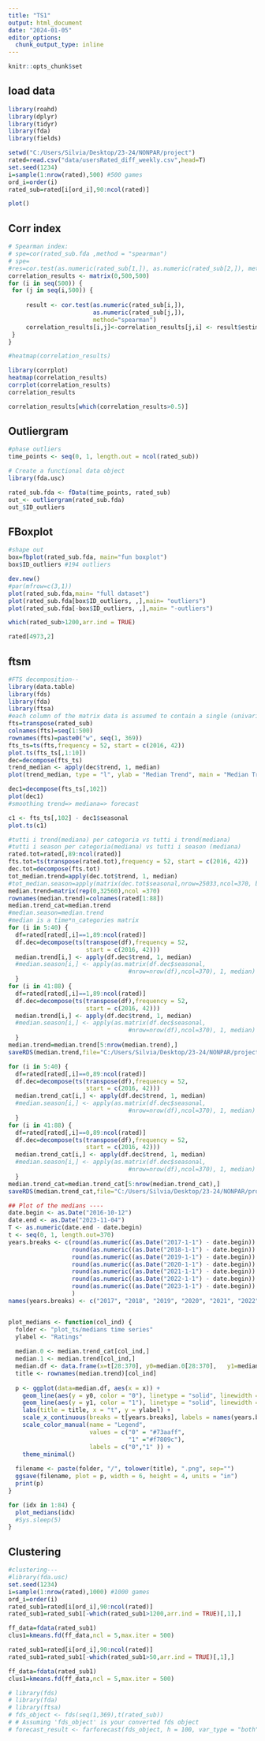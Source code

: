 ---
title: "TS1"
output: html_document
date: "2024-01-05"
editor_options: 
  chunk_output_type: inline
---

```{r setup}
knitr::opts_chunk$set
```
## load data
```{r,warning=FALSE}
library(roahd)
library(dplyr)
library(tidyr)
library(fda)
library(fields)

setwd("C:/Users/Silvia/Desktop/23-24/NONPAR/project")
rated=read.csv("data/usersRated_diff_weekly.csv",head=T)
set.seed(1234)
i=sample(1:nrow(rated),500) #500 games
ord_i=order(i)
rated_sub=rated[i[ord_i],90:ncol(rated)]
```
```{r}
plot()
```

## Corr index
```{r,warning=FALSE}
# Spearman index:
# spe=cor(rated_sub.fda ,method = "spearman")
# spe=
#res=cor.test(as.numeric(rated_sub[1,]), as.numeric(rated_sub[2,]), method="spearman")
correlation_results <- matrix(0,500,500)
for (i in seq(500)) {
 for (j in seq(i,500)) {
   
     result <- cor.test(as.numeric(rated_sub[i,]),
                        as.numeric(rated_sub[j,]),
                        method="spearman")
     correlation_results[i,j]<-correlation_results[j,i] <- result$estimate
 }
}

#heatmap(correlation_results)

```

```{r}
library(corrplot)
heatmap(correlation_results)
corrplot(correlation_results)
correlation_results
```
```{r}
correlation_results[which(correlation_results>0.5)]
```



## Outliergram

```{r, message=FALSE}
#phase outliers
time_points <- seq(0, 1, length.out = ncol(rated_sub))

# Create a functional data object
library(fda.usc)

rated_sub.fda <- fData(time_points, rated_sub)
out_<- outliergram(rated_sub.fda)
out_$ID_outliers
```

## FBoxplot
```{r,message=FALSE, warning=FALSE}
#shape out
box=fbplot(rated_sub.fda, main="fun boxplot")
box$ID_outliers #194 outliers 
```
```{r echo=FALSE,fig.show=}
dev.new()
#par(mfrow=c(3,1))
plot(rated_sub.fda,main= "full dataset")
plot(rated_sub.fda[box$ID_outliers, ,],main= "outliers")
plot(rated_sub.fda[-box$ID_outliers, ,],main= "-outliers")


```
```{r}
which(rated_sub>1200,arr.ind = TRUE)

```
```{r}
rated[4973,2]
```



## ftsm



```{r fts}
#FTS decomposition--
library(data.table)
library(fds)
library(fda)
library(ftsa)
#each column of the matrix data is assumed to contain a single (univariate) time series
fts=transpose(rated_sub)
colnames(fts)=seq(1:500)
rownames(fts)=paste0("w", seq(1, 369))
fts_ts=ts(fts,frequency = 52, start = c(2016, 42))
plot.ts(fts_ts[,1:10])
dec=decompose(fts_ts)
trend_median <- apply(dec$trend, 1, median)
plot(trend_median, type = "l", ylab = "Median Trend", main = "Median Trend Plot")
```



```{r fig.height=9, fig.width=10}
dec1=decompose(fts_ts[,102])
plot(dec1)
#smoothing trend=> mediana=> forecast
```

```{r}
c1 <- fts_ts[,102] - dec1$seasonal
plot.ts(c1)
```
```{r}
#tutti i trend(mediana) per categoria vs tutti i trend(mediana)
#tutti i season per categoria(mediana) vs tutti i season (mediana)
rated.tot=rated[,89:ncol(rated)]
fts.tot=ts(transpose(rated.tot),frequency = 52, start = c(2016, 42))
dec.tot=decompose(fts.tot)
tot_median.trend=apply(dec.tot$trend, 1, median)
#tot_median.season=apply(matrix(dec.tot$seasonal,nrow=25033,ncol=370, byrow=TRUE),1,median)
median.trend=matrix(rep(0,32560),ncol =370)
rownames(median.trend)=colnames(rated[1:88])
median.trend_cat=median.trend
#median.season=median.trend
#median is a time*n_categories matrix
for (i in 5:40) {
  df=rated[rated[,i]==1,89:ncol(rated)]
  df.dec=decompose(ts(transpose(df),frequency = 52, 
                      start = c(2016, 42)))
  median.trend[i,] <- apply(df.dec$trend, 1, median)
  #median.season[i,] <- apply(as.matrix(df.dec$seasonal,
                                  #nrow=nrow(df),ncol=370), 1, median)
  }
for (i in 41:88) {
  df=rated[rated[,i]==1,89:ncol(rated)]
  df.dec=decompose(ts(transpose(df),frequency = 52, 
                      start = c(2016, 42)))
  median.trend[i,] <- apply(df.dec$trend, 1, median)
  #median.season[i,] <- apply(as.matrix(df.dec$seasonal,
                                  #nrow=nrow(df),ncol=370), 1, median)
  }
median.trend=median.trend[5:nrow(median.trend),]
saveRDS(median.trend,file="C:/Users/Silvia/Desktop/23-24/NONPAR/project/median_trend.RDS")

for (i in 5:40) {
  df=rated[rated[,i]==0,89:ncol(rated)]
  df.dec=decompose(ts(transpose(df),frequency = 52, 
                      start = c(2016, 42)))
  median.trend_cat[i,] <- apply(df.dec$trend, 1, median)
  #median.season[i,] <- apply(as.matrix(df.dec$seasonal,
                                  #nrow=nrow(df),ncol=370), 1, median)
  }
for (i in 41:88) {
  df=rated[rated[,i]==0,89:ncol(rated)]
  df.dec=decompose(ts(transpose(df),frequency = 52, 
                      start = c(2016, 42)))
  median.trend_cat[i,] <- apply(df.dec$trend, 1, median)
  #median.season[i,] <- apply(as.matrix(df.dec$seasonal,
                                  #nrow=nrow(df),ncol=370), 1, median)
  }
median.trend_cat=median.trend_cat[5:nrow(median.trend_cat),]
saveRDS(median.trend_cat,file="C:/Users/Silvia/Desktop/23-24/NONPAR/project/median_trend_cat.RDS")


```


```{r}
## Plot of the medians ----
date.begin <- as.Date("2016-10-12")
date.end <- as.Date("2023-11-04")
T <- as.numeric(date.end - date.begin)
t <- seq(0, 1, length.out=370)
years.breaks <- c(round(as.numeric((as.Date("2017-1-1") - date.begin)) / T * length(t)),
                  round(as.numeric((as.Date("2018-1-1") - date.begin)) / T * length(t)),
                  round(as.numeric((as.Date("2019-1-1") - date.begin)) / T * length(t)),
                  round(as.numeric((as.Date("2020-1-1") - date.begin)) / T * length(t)),
                  round(as.numeric((as.Date("2021-1-1") - date.begin)) / T * length(t)),
                  round(as.numeric((as.Date("2022-1-1") - date.begin)) / T * length(t)),
                  round(as.numeric((as.Date("2023-1-1") - date.begin)) / T * length(t))
                  )
names(years.breaks) <- c("2017", "2018", "2019", "2020", "2021", "2022", "2023")


plot_medians <- function(col_ind) {
  folder <- "plot_ts/medians time series"
  ylabel <- "Ratings"
  
  median.0 <- median.trend_cat[col_ind,]
  median.1 <- median.trend[col_ind,]
  median.df <- data.frame(x=t[28:370], y0=median.0[28:370],   y1=median.1[28:370])
  title <- rownames(median.trend)[col_ind]
  
  p <- ggplot(data=median.df, aes(x = x)) +
    geom_line(aes(y = y0, color = "0"), linetype = "solid", linewidth = 0.5) +
    geom_line(aes(y = y1, color = "1"), linetype = "solid", linewidth = 0.5) +
    labs(title = title, x = "t", y = ylabel) +
    scale_x_continuous(breaks = t[years.breaks], labels = names(years.breaks)) +
    scale_color_manual(name = "Legend",
                       values = c("0" = "#73aaff",
                                  "1" ="#f7809c"),
                       labels = c("0","1" )) +
    theme_minimal()
  
  filename <- paste(folder, "/", tolower(title), ".png", sep="")
  ggsave(filename, plot = p, width = 6, height = 4, units = "in")
  print(p)
}

for (idx in 1:84) {
  plot_medians(idx)
  #Sys.sleep(5)
}
```

## Clustering
```{r}
#clustering---
#library(fda.usc)
set.seed(1234)
i=sample(1:nrow(rated),1000) #1000 games
ord_i=order(i)
rated_sub1=rated[i[ord_i],90:ncol(rated)]
rated_sub1=rated_sub1[-which(rated_sub1>1200,arr.ind = TRUE)[,1],] 

ff_data=fdata(rated_sub1)
clus1=kmeans.fd(ff_data,ncl = 5,max.iter = 500)


```
```{r}
rated_sub1=rated[i[ord_i],90:ncol(rated)]
rated_sub1=rated_sub1[-which(rated_sub1>50,arr.ind = TRUE)[,1],] 

ff_data=fdata(rated_sub1)
clus1=kmeans.fd(ff_data,ncl = 5,max.iter = 500)

```

```{r}
# library(fds)
# library(fda)
# library(ftsa)
# fds_object <- fds(seq(1,369),t(rated_sub))
# # Assuming 'fds_object' is your converted fds object
# forecast_result <- farforecast(fds_object, h = 100, var_type = "both", Dmax_value = 5, Pmax_value = 3, level = 95, PI = TRUE)
```


```{r}
```

<!-- ## Including Plots -->

<!-- You can also embed plots, for example: -->

<!-- ```{r pressure, echo=FALSE} -->
<!-- plot(pressure) -->
<!-- ``` -->

<!-- Note that the `echo = FALSE` parameter was added to the code chunk to prevent printing of the R code that generated the plot. -->
